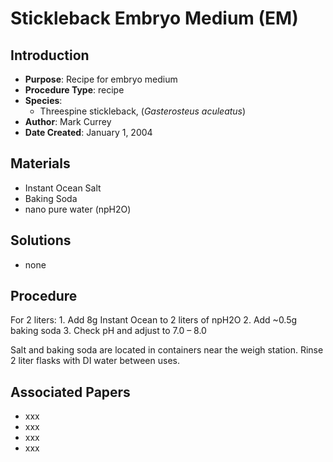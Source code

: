 # Stickleback Embryo Medium (EM) {#sec-general_recipe_embryo_medium}

## Introduction

-   **Purpose**: Recipe for embryo medium\
-   **Procedure Type**: recipe
-   **Species**:
    -   Threespine stickleback, (*Gasterosteus aculeatus*)
-   **Author**: Mark Currey
-   **Date Created**: January 1, 2004

## Materials

-   Instant Ocean Salt
-   Baking Soda
-   nano pure water (npH2O)

## Solutions

-   none

## Procedure

For 2 liters: 1. Add 8g Instant Ocean to 2 liters of npH2O 2. Add \~0.5g baking soda 3. Check pH and adjust to 7.0 – 8.0

::: {.callout-Note title="NOTE"}
Salt and baking soda are located in containers near the weigh station. Rinse 2 liter flasks with DI water between uses.
:::

## Associated Papers

-   xxx
-   xxx
-   xxx
-   xxx

